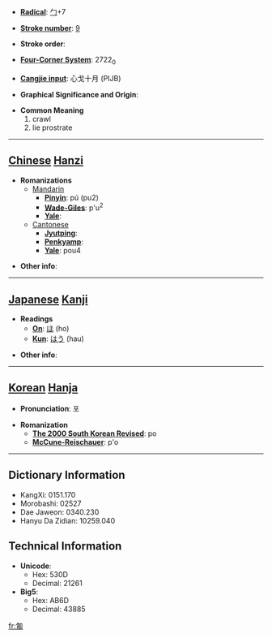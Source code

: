 * '''[[Wiktionary:Chinese radical index| Radical]]''': [[Wiktionary:Chinese radical index 勹|勹]]+7

* '''[[Wiktionary:Chinese total strokes index|Stroke number]]''': [[Wiktionary:Chinese total strokes index 9|9]]

* '''Stroke order''': 

* '''[[Wiktionary:Chinese four corner index|Four-Corner System]]''': 2722<sub>0</sub>

* '''[[Wiktionary:Chinese Cangjie index|Cangjie input]]''': 心戈十月 (PIJB)

* '''Graphical Significance and Origin''': 

* '''Common Meaning'''
*#crawl
*# lie prostrate


----

== [[Chinese]] [[Hanzi]] ==

* '''Romanizations'''
** [[Mandarin]]
*** '''[[Pinyin]]''': pú (pu2)
*** '''[[Wade-Giles]]''': p'u<sup>2</sup>
*** '''[[Yale]]''': 
**[[Cantonese]]
***'''[[Jyutping]]''':
***'''[[Penkyamp]]''': 
***'''[[Yale]]''': pou4

* '''Other info''': 

----

== [[Japanese]] [[Kanji]] ==

* '''Readings'''
** '''[[On]]''': [[ほ]] (ho)
** '''[[Kun]]''': [[はう]] (hau)

* '''Other info''':  

----

== [[Korean]] [[Hanja]] ==

* '''Pronunciation''': 포

* '''Romanization'''
** '''[[The 2000 South Korean Revised Romanization|The 2000 South Korean Revised]]''': po
** '''[[McCune-Reischauer]]''': p'o

----

== Dictionary Information ==

* KangXi: 0151.170
* Morobashi: 02527
* Dae Jaweon: 0340.230
* Hanyu Da Zidian: 10259.040

== Technical Information ==

* '''Unicode''':
** Hex: 530D
** Decimal: 21261
* '''Big5''':
** Hex: AB6D
** Decimal: 43885

[[fr:匍]]